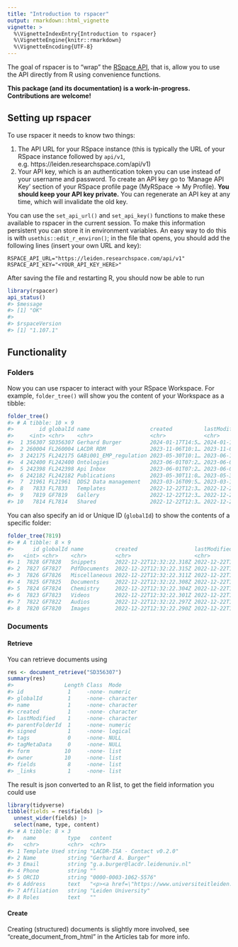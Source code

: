 ```yaml
---
title: "Introduction to rspacer"
output: rmarkdown::html_vignette
vignette: >
  %\VignetteIndexEntry{Introduction to rspacer}
  %\VignetteEngine{knitr::rmarkdown}
  %\VignetteEncoding{UTF-8}
---
```




The goal of rspacer is to "wrap" the [RSpace API](https://community.researchspace.com/public/apiDocs), that is, allow you to use the API directly from R using convenience functions.

**This package (and its documentation) is a work-in-progress. Contributions are welcome!**

## Setting up rspacer

To use rspacer it needs to know two things:

1. The API URL for your RSpace instance (this is typically the URL of your RSpace instance followed by `api/v1`, e.g. https://leiden.researchspace.com/api/v1)
2. Your API key, which is an authentication token you can use instead of your username and password. To create an API key go to 'Manage API Key' section of your RSpace profile page (MyRSpace -> My Profile). **You should keep your API key private.** You can regenerate an API key at any time, which will invalidate the old key.

You can use the `set_api_url()` and `set_api_key()` functions to make these available to rspacer in the current session.
To make this information persistent you can store it in environment variables. An easy way to do this is with `usethis::edit_r_environ()`; in the file that opens, you should add the following lines (insert your own URL and key):

```
RSPACE_API_URL="https://leiden.researchspace.com/api/v1"
RSPACE_API_KEY="<YOUR_API_KEY_HERE>"
```

After saving the file and restarting R, you should now be able to run


``` r
library(rspacer)
api_status()
#> $message
#> [1] "OK"
#> 
#> $rspaceVersion
#> [1] "1.107.1"
```

## Functionality

### Folders

Now you can use rspacer to interact with your RSpace Workspace.
For example, `folder_tree()` will show you the content of your Workspace as a tibble:


``` r
folder_tree()
#> # A tibble: 10 × 9
#>        id globalId name                   created          lastModified parentFolderId type  `_links` owner       
#>     <int> <chr>    <chr>                  <chr>            <chr>                 <int> <chr> <list>   <list>      
#>  1 356307 SD356307 Gerhard Burger         2024-01-17T14:5… 2024-01-17T…           7813 DOCU… <list>   <named list>
#>  2 260004 FL260004 LACDR RDM              2023-11-06T10:1… 2023-11-06T…           7813 FOLD… <list>   <named list>
#>  3 242175 FL242175 GABi001_EMP_regulation 2023-05-30T10:1… 2023-06-14T…           7813 FOLD… <list>   <named list>
#>  4 242400 FL242400 Ontologies             2023-06-01T07:2… 2023-06-01T…           7813 FOLD… <list>   <named list>
#>  5 242398 FL242398 Api Inbox              2023-06-01T07:2… 2023-06-01T…           7813 FOLD… <list>   <named list>
#>  6 242182 FL242182 Publications           2023-05-30T11:0… 2023-05-30T…           7813 FOLD… <list>   <named list>
#>  7  21961 FL21961  DDS2 Data management   2023-03-16T09:5… 2023-03-16T…           7813 FOLD… <list>   <named list>
#>  8   7833 FL7833   Templates              2022-12-22T12:3… 2022-12-22T…           7813 FOLD… <list>   <named list>
#>  9   7819 GF7819   Gallery                2022-12-22T12:3… 2022-12-22T…           7813 FOLD… <list>   <named list>
#> 10   7814 FL7814   Shared                 2022-12-22T12:3… 2022-12-22T…           7813 FOLD… <list>   <named list>
```

You can also specify an id or Unique ID (`globalId`) to show the contents of a specific folder:


``` r
folder_tree(7819)
#> # A tibble: 8 × 9
#>      id globalId name          created                  lastModified    parentFolderId type  `_links` owner       
#>   <int> <chr>    <chr>         <chr>                    <chr>                    <int> <chr> <list>   <list>      
#> 1  7828 GF7828   Snippets      2022-12-22T12:32:22.318Z 2022-12-22T12:…           7819 FOLD… <list>   <named list>
#> 2  7827 GF7827   PdfDocuments  2022-12-22T12:32:22.315Z 2022-12-22T12:…           7819 FOLD… <list>   <named list>
#> 3  7826 GF7826   Miscellaneous 2022-12-22T12:32:22.311Z 2022-12-22T12:…           7819 FOLD… <list>   <named list>
#> 4  7825 GF7825   Documents     2022-12-22T12:32:22.308Z 2022-12-22T12:…           7819 FOLD… <list>   <named list>
#> 5  7824 GF7824   Chemistry     2022-12-22T12:32:22.304Z 2022-12-22T12:…           7819 FOLD… <list>   <named list>
#> 6  7823 GF7823   Videos        2022-12-22T12:32:22.301Z 2022-12-22T12:…           7819 FOLD… <list>   <named list>
#> 7  7822 GF7822   Audios        2022-12-22T12:32:22.297Z 2022-12-22T12:…           7819 FOLD… <list>   <named list>
#> 8  7820 GF7820   Images        2022-12-22T12:32:22.290Z 2022-12-22T12:…           7819 FOLD… <list>   <named list>
```

### Documents

#### Retrieve

You can retrieve documents using


``` r
res <- document_retrieve("SD356307")
summary(res)
#>                Length Class  Mode     
#> id              1     -none- numeric  
#> globalId        1     -none- character
#> name            1     -none- character
#> created         1     -none- character
#> lastModified    1     -none- character
#> parentFolderId  1     -none- numeric  
#> signed          1     -none- logical  
#> tags            0     -none- NULL     
#> tagMetaData     0     -none- NULL     
#> form           10     -none- list     
#> owner          10     -none- list     
#> fields          8     -none- list     
#> _links          1     -none- list
```

The result is json converted to an R list, to get the field information you could use


``` r
library(tidyverse)
tibble(fields = res$fields) |>
  unnest_wider(fields) |>
  select(name, type, content)
#> # A tibble: 8 × 3
#>   name          type   content                                                                                    
#>   <chr>         <chr>  <chr>                                                                                      
#> 1 Template Used string "LACDR-ISA - Contact v0.2.0"                                                               
#> 2 Name          string "Gerhard A. Burger"                                                                        
#> 3 Email         string "g.a.burger@lacdr.leidenuniv.nl"                                                           
#> 4 Phone         string ""                                                                                         
#> 5 ORCID         string "0000-0003-1062-5576"                                                                      
#> 6 Address       text   "<p><a href=\"https://www.universiteitleiden.nl/en/locations/gorlaeus-building\">Gorlaeus …
#> 7 Affiliation   string "Leiden University"                                                                        
#> 8 Roles         text   ""
```

#### Create

Creating (structured) documents is slightly more involved, see "create_document_from_html" in the Articles tab for more info.
